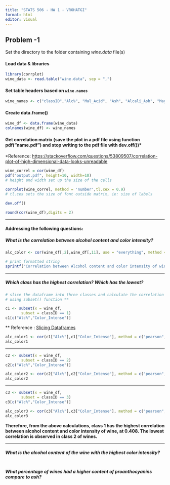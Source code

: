 ```yaml
---
title: "STATS 506 - HW 1 - VROHATGI"
format: html
editor: visual
---
```


## Problem -1

Set the directory to the folder containing *wine.data* file(s)

#### Load data & libraries

```r
library(corrplot)
wine_data <- read.table("wine.data", sep = ",")
```

#### Set table headers based on `wine.names`

```r
wine_names <- c("classID","Alc%", "Mal_Acid", "Ash", "Alcali_Ash", "Magnesium", "Phenols", "Flavanoids", "Nonflava_Phenols", "Proanthocyanins", "Color_Intense", "Hue", "OD280/OD315_dilut_wines", "Proline")
```

#### Create data.frame()

```r
wine_df <- data.frame(wine_data) 
colnames(wine_df) <- wine_names
```

#### Get correlation matrix   (save the plot in a pdf file using function pdf("name.pdf") and stop writing to the pdf file with dev.off())\*

\*Reference: <https://stackoverflow.com/questions/53809507/correlation-plot-of-high-dimensional-data-looks-unreadable>

```r
wine_correl = cor(wine_df) 
pdf("output.pdf", height=10, width=10) 
# height and width set up the size of the cells

corrplot(wine_correl, method = 'number',tl.cex = 0.9) 
# tl.cex sets the size of font outside matrix, ie: size of labels

dev.off()

round(cor(wine_df),digits = 2)
```

------------------------------------------------------------------------

#### Addressing the following questions:

##### What is the correlation between alcohol content and color intensity?

```r
alc_color <- cor(wine_df[,2],wine_df[,11], use = "everything", method = c("pearson", "kendall","spearman"))

# print formatted string
sprintf("Correlation between Alcohol content and color intensity of wine: %f", alc_color)
```

------------------------------------------------------------------------

##### Which class has the highest correlation? Which has the lowest?

```r
# slice the dataframe into three classes and calculate the correlation 
# using subset() function **

c1 <- subset(x = wine_df,
       subset = classID == 1)
c1[c("Alc%","Color_Intense")]

```

\*\* Reference : [Slicing Dataframes](https://bookdown.org/ndphillips/YaRrr/slicing-dataframes.html)

```r
alc_color1 <- cor(c1["Alc%"],c1["Color_Intense"], method = c("pearson", "kendall","spearman"))
alc_color1
```

------------------------------------------------------------------------

```r
c2 <- subset(x = wine_df,
       subset = classID == 2)
c2[c("Alc%","Color_Intense")]
```

```r
alc_color2 <- cor(c2["Alc%"],c2["Color_Intense"], method = c("pearson", "kendall","spearman"))
alc_color2
```

------------------------------------------------------------------------

```r
c3 <- subset(x = wine_df,
       subset = classID == 3)
c3[c("Alc%","Color_Intense")]
```

```r
alc_color3 <- cor(c3["Alc%"],c3["Color_Intense"], method = c("pearson", "kendall","spearman"))
alc_color3
```

**Therefore, from the above calculations, class 1 has the highest correlation between alcohol content and color intensity of wine, at 0.408. The lowest correlation is observed in class 2 of wines.**

------------------------------------------------------------------------

##### What is the alcohol content of the wine with the highest color intensity?

```r
 
```

##### What percentage of wines had a higher content of proanthocyanins compare to ash?
